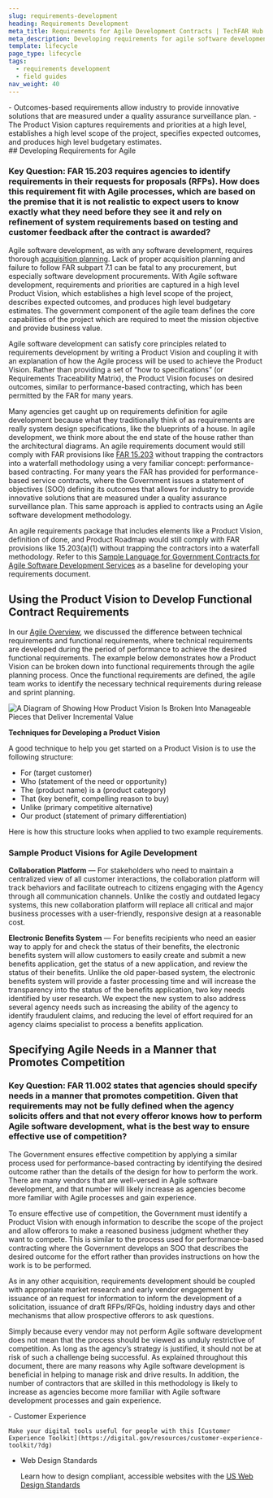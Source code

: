```yaml
---
slug: requirements-development
heading: Requirements Development
meta_title: Requirements for Agile Development Contracts | TechFAR Hub
meta_description: Developing requirements for agile software development contracts require a new way of thinking, beyond what you may have experienced in the past. Use these TechFAR Hub resources to learn why agile requirements are unique and special.
template: lifecycle
page_type: lifecycle
tags:
  - requirements development
  - field guides
nav_weight: 40
---
```

<Summary>
- Outcomes-based requirements allow industry to provide innovative solutions that are measured under a quality assurance surveillance plan.
- The Product Vision captures requirements and priorities at a high level, establishes a high level scope of the project, specifies expected outcomes, and produces high level budgetary estimates.
</Summary>
## Developing Requirements for Agile

### Key Question: FAR 15.203 requires agencies to identify requirements in their requests for proposals (RFPs).  How does this requirement fit with Agile processes, which are based on the premise that it is not realistic to expect users to know exactly what they need before they see it and rely on refinement of system requirements based on testing and customer feedback after the contract is awarded? 

Agile software development, as with any software development, requires thorough [acquisition planning](/pre-solicitation/planning-for-agile/). Lack of proper acquisition planning and failure to follow FAR subpart 7.1 can be fatal to any procurement, but especially software development procurements. With Agile software development, requirements and priorities are captured in a high level Product Vision, which establishes a high level scope of the project, describes expected outcomes, and produces high level budgetary estimates. The government component of the agile team defines the core capabilities of the project which are required to meet the mission objective and provide business value.

Agile software development can satisfy core principles related to requirements development by writing a Product Vision and coupling it with an explanation of how the Agile process will be used to achieve the Product Vision. Rather than providing a set of “how to specifications” (or Requirements Traceability Matrix), the Product Vision focuses on desired outcomes, similar to performance-based contracting, which has been permitted by the FAR for many years.

Many agencies get caught up on requirements definition for agile development because what they traditionally think of as requirements are really system design specifications, like the blueprints of a house. In agile development, we think more about the end state of the house rather than the architectural diagrams. An agile requirements document would still comply with FAR provisions like [FAR 15.203](https://www.acquisition.gov/far/subpart-15.2#FAR_15_203__d904e10) without trapping the contractors into a waterfall methodology using a very familiar concept: performance-based contracting. For many years the FAR has provided for performance-based service contracts, where the Government issues a statement of objectives (SOO) defining its outcomes that allows for industry to provide innovative solutions that are measured under a quality assurance surveillance plan. This same approach is applied to contracts using an Agile software development methodology.

An agile requirements package that includes elements like a Product Vision, definition of done, and Product Roadmap would still comply with FAR provisions like 15.203(a)(1) without trapping the contractors into a waterfall methodology. Refer to this [Sample Language for Government Contracts for Agile Software Development Services](/resources/learning-center/sample-language-for-government-contracts/) as a baseline for developing your requirements document.

## Using the Product Vision to Develop Functional Contract Requirements

In our [Agile Overview](/pre-solicitation/agile-overview/), we discussed the difference between technical requirements and functional requirements, where technical requirements are developed during the period of performance to achieve the desired functional requirements. The example below demonstrates how a Product Vision can be broken down into functional requirements through the agile planning process. Once the functional requirements are defined, the agile team works to identify the necessary technical requirements during release and sprint planning.

 ![A Diagram of Showing How Product Vision Is Broken Into Manageable Pieces that Deliver Incremental Value](/assets/img/techfar4.png 'Product Vision')

**Techniques for Developing a Product Vision**

A good technique to help you get started on a Product Vision is to use the following structure:

- For (target customer)
- Who (statement of the need or opportunity)
- The (product name) is a (product category)
- That (key benefit, compelling reason to buy)
- Unlike (primary competitive alternative)
- Our product (statement of primary differentiation)

Here is how this structure looks when applied to two example requirements.

### Sample Product Visions for Agile Development

**Collaboration Platform** — For stakeholders who need to maintain a centralized view of all customer interactions, the collaboration platform will track behaviors and facilitate outreach to citizens engaging with the Agency through all communication channels. Unlike the costly and outdated legacy systems, this new collaboration platform will replace all critical and major business processes with a user-friendly, responsive design at a reasonable cost. 
 
**Electronic Benefits System** — For benefits recipients who need an easier way to apply for and check the status of their benefits, the electronic benefits system will allow customers to easily create and submit a new benefits application, get the status of a new application, and review the status of their benefits. Unlike the old paper-based system, the electronic benefits system will provide a faster processing time and will increase the transparency into the status of the benefits application, two key needs identified by user research. We expect the new system to also address several agency needs such as increasing the ability of the agency to identify fraudulent claims, and reducing the level of effort required for an agency claims specialist to process a benefits application.

## Specifying Agile Needs in a Manner that Promotes Competition 

### Key Question: FAR 11.002 states that agencies should specify needs in a manner that promotes competition.  Given that requirements may not be fully defined when the agency solicits offers and that not every offeror knows how to perform Agile software development, what is the best way to ensure effective use of competition? 

The Government ensures effective competition by applying a similar process used for performance-based contracting by identifying the desired outcome rather than the details of the design for how to perform the work.  There are many vendors that are well-versed in Agile software development, and that number will likely increase as agencies become more familiar with Agile processes and gain experience. 

To ensure effective use of competition, the Government must identify a Product Vision with enough information to describe the scope of the project and allow offerors to make a reasoned business judgment whether they want to compete.  This is similar to the process used for performance-based contracting where the Government develops an SOO that describes the desired outcome for the effort rather than provides instructions on how the work is to be performed. 

As in any other acquisition, requirements development should be coupled with appropriate market research and early vendor engagement by issuance of an request for information to inform the development of a solicitation, issuance of draft RFPs/RFQs, holding industry days and other mechanisms that allow prospective offerors to ask questions. 

Simply because every vendor may not perform Agile software development does not mean that the process should be viewed as unduly restrictive of competition.  As long as the agency’s strategy is justified, it should not be at risk of such a challenge being successful.  As explained throughout this document, there are many reasons why Agile software development is beneficial in helping to manage risk and drive results.  In addition, the number of contractors that are skilled in this methodology is likely to increase as agencies become more familiar with Agile software development processes and gain experience.   

<ExternalResources heading="Additional resources" media="/assets/img/ux-indonesia-8mikJ83LmSQ-unsplash.jpg" media_alt="People working together">
- Customer Experience

    Make your digital tools useful for people with this [Customer Experience Toolkit](https://digital.gov/resources/customer-experience-toolkit/?dg)

- Web Design Standards

    Learn how to design compliant, accessible websites with the [US Web Design Standards](https://designsystem.digital.gov/?dg)

</ExternalResources>
